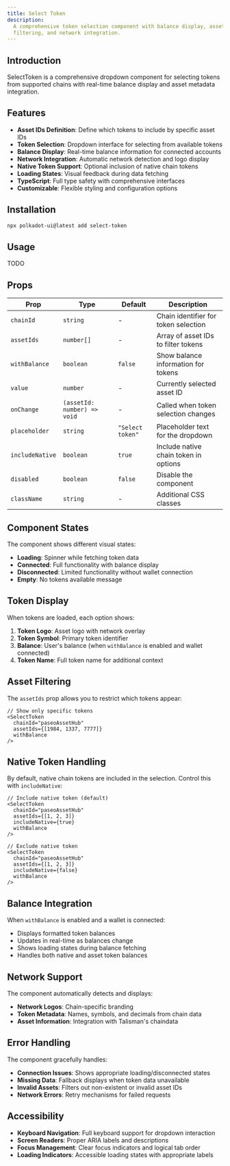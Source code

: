 ```yaml
---
title: Select Token
description:
  A comprehensive token selection component with balance display, asset
  filtering, and network integration.
---
```



## Introduction

SelectToken is a comprehensive dropdown component for selecting tokens from
supported chains with real-time balance display and asset metadata integration.

## Features

- **Asset IDs Definition**: Define which tokens to include by specific asset IDs
- **Token Selection**: Dropdown interface for selecting from available tokens
- **Balance Display**: Real-time balance information for connected accounts
- **Network Integration**: Automatic network detection and logo display
- **Native Token Support**: Optional inclusion of native chain tokens
- **Loading States**: Visual feedback during data fetching
- **TypeScript**: Full type safety with comprehensive interfaces
- **Customizable**: Flexible styling and configuration options

## Installation

```bash
npx polkadot-ui@latest add select-token
```

## Usage

TODO

## Props

| Prop            | Type                        | Default          | Description                           |
| --------------- | --------------------------- | ---------------- | ------------------------------------- |
| `chainId`       | `string`                    | -                | Chain identifier for token selection  |
| `assetIds`      | `number[]`                  | -                | Array of asset IDs to filter tokens   |
| `withBalance`   | `boolean`                   | `false`          | Show balance information for tokens   |
| `value`         | `number`                    | -                | Currently selected asset ID           |
| `onChange`      | `(assetId: number) => void` | -                | Called when token selection changes   |
| `placeholder`   | `string`                    | `"Select token"` | Placeholder text for the dropdown     |
| `includeNative` | `boolean`                   | `true`           | Include native chain token in options |
| `disabled`      | `boolean`                   | `false`          | Disable the component                 |
| `className`     | `string`                    | -                | Additional CSS classes                |

## Component States

The component shows different visual states:

- **Loading**: Spinner while fetching token data
- **Connected**: Full functionality with balance display
- **Disconnected**: Limited functionality without wallet connection
- **Empty**: No tokens available message

## Token Display

When tokens are loaded, each option shows:

1. **Token Logo**: Asset logo with network overlay
2. **Token Symbol**: Primary token identifier
3. **Balance**: User's balance (when `withBalance` is enabled and wallet
   connected)
4. **Token Name**: Full token name for additional context

## Asset Filtering

The `assetIds` prop allows you to restrict which tokens appear:

```tsx
// Show only specific tokens
<SelectToken
  chainId="paseoAssetHub"
  assetIds={[1984, 1337, 7777]}
  withBalance
/>
```

## Native Token Handling

By default, native chain tokens are included in the selection. Control this with
`includeNative`:

```tsx
// Include native token (default)
<SelectToken
  chainId="paseoAssetHub"
  assetIds={[1, 2, 3]}
  includeNative={true}
  withBalance
/>

// Exclude native token
<SelectToken
  chainId="paseoAssetHub"
  assetIds={[1, 2, 3]}
  includeNative={false}
  withBalance
/>
```

## Balance Integration

When `withBalance` is enabled and a wallet is connected:

- Displays formatted token balances
- Updates in real-time as balances change
- Shows loading states during balance fetching
- Handles both native and asset token balances

## Network Support

The component automatically detects and displays:

- **Network Logos**: Chain-specific branding
- **Token Metadata**: Names, symbols, and decimals from chain data
- **Asset Information**: Integration with Talisman's chaindata

## Error Handling

The component gracefully handles:

- **Connection Issues**: Shows appropriate loading/disconnected states
- **Missing Data**: Fallback displays when token data unavailable
- **Invalid Assets**: Filters out non-existent or invalid asset IDs
- **Network Errors**: Retry mechanisms for failed requests

## Accessibility

- **Keyboard Navigation**: Full keyboard support for dropdown interaction
- **Screen Readers**: Proper ARIA labels and descriptions
- **Focus Management**: Clear focus indicators and logical tab order
- **Loading Indicators**: Accessible loading states with appropriate labels
